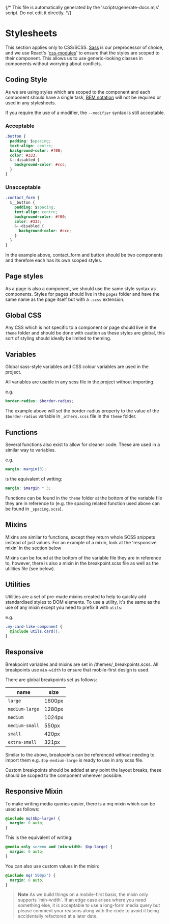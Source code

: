 {/* This file is automatically generated by the 'scripts/generate-docs.mjs' script. Do not edit it directly. */}

<Meta title="Coding Guidelines/Stylesheets" />

# Stylesheets

This section applies only to CSS/SCSS. [Sass] is our preprocessor of choice, and
we use React's '[css-modules]' to ensure that the styles are scoped to their
component. This allows us to use generic-looking classes in components without
worrying about conflicts.

## Coding Style

As we are using styles which are scoped to the component and each component
should have a single task, [BEM notation] will not be required or used in any
stylesheets.

If you require the use of a modifier, the `--modifier` syntax is still acceptable.

### Acceptable

```css
.button {
  padding: $spacing;
  text-align: centre;
  background-color: #f00;
  color: #333;
  &--disabled {
    background-color: #ccc;
  }
}
```

### Unacceptable

```css
.contact_form {
  &__button {
    padding: $spacing;
    text-align: centre;
    background-color: #f00;
    color: #333;
    &--disabled {
      background-color: #ccc;
    }
  }
}
```

In the example above, contact_form and button should be two components and
therefore each has its own scoped styles.

## Page styles

As a page is also a component, we should use the same style syntax as components.
Styles for pages should live in the `pages` folder and have the same name as
the page itself but with a `.scss` extension.

## Global CSS

Any CSS which is not specific to a component or page should live in the `theme`
folder and should be done with caution as these styles are global, this sort
of styling should ideally be limited to theming.

## Variables

Global sass-style variables and CSS colour variables are used in the project.

All variables are usable in any scss file in the project without importing.

e.g.

```scss
border-radius: $border-radius;
```

The example above will set the border-radius property to the value of the
`$border-radius` variable in `_others.scss` file in the `theme` folder.

## Functions

Several functions also exist to allow for cleaner code. These are used in a
similar way to variables.

e.g.

```scss
margin: margin(3);
```

is the equivalent of writing:

```scss
margin: $margin * 3;
```

Functions can be found in the `theme` folder at the bottom of the variable file
they are in reference to (e.g. the spacing related function used above can be
found in `_spacing.scss`).

## Mixins

Mixins are similar to functions, except they return whole SCSS snippets instead
of just values. For an example of a mixin, look at the 'responsive mixin' in
the section below

Mixins can be found at the bottom of the variable file they are in reference to,
however, there is also a mixin in the breakpoint.scss file as well as the
utilities file (see below).

## Utilities

Utilities are a set of pre-made mixins created to help to quickly add
standardised styles to DOM elements. To use a utility, it's the same as the use
of any mixin except you need to prefix it with `utils`:

e.g.

```scss
.my-card-like-component {
  @include utils.card();
}
```

## Responsive

Breakpoint variables and mixins are set in /themes/\_breakpoints.scss. All
breakpoints use `min-width` to ensure that mobile-first design is used.

There are global breakpoints set as follows:

| name           | size   |
| -------------- | ------ |
| `large`        | 1600px |
| `medium-large` | 1280px |
| `medium`       | 1024px |
| `medium-small` | 550px  |
| `small`        | 420px  |
| `extra-small`  | 321px  |

Similar to the above, breakpoints can be referenced without needing to import
them e.g. `$bp-medium-large` is ready to use in any scss file.

Custom breakpoints should be added at any point the layout breaks, these should
be scoped to the component wherever possible.

## Responsive Mixin

To make writing media queries easier, there is a mq mixin which can be used as
follows:

```scss
@include mq($bp-large) {
  margin: 0 auto;
}
```

This is the equivalent of writing:

```scss
@media only screen and (min-width: $bp-large) {
  margin: 0 auto;
}
```

You can also use custom values in the mixin:

```scss
@include mq('500px') {
  margin: 0 auto;
}
```

<blockquote class="tip-wrapper">
  <strong class="warning">Note</strong>
  As we build things on a mobile-first basis, the mixin only supports
  `min-width`. If an edge case arises where you need something else, it is
  acceptable to use a long-form media query but please comment your reasons along
  with the code to avoid it being accidentally refactored at a later date.
</blockquote>

[sass]: https://sass-lang.com/ 'Sass'
[css-modules]: https://create-react-app.dev/docs/adding-a-css-modules-stylesheet/ "React's CSS Modules"
[bem notation]: http://getbem.com/introduction/ 'BEM Notation'

